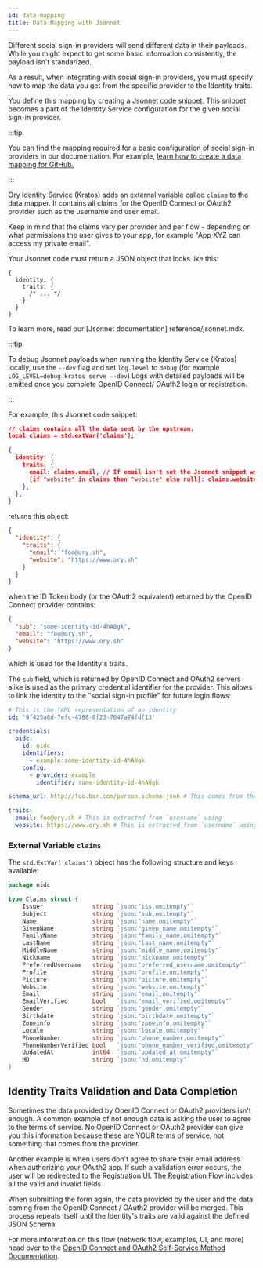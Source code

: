 ```yaml
---
id: data-mapping
title: Data Mapping with Jsonnet
---
```


Different social sign-in providers will send different data in their payloads. While you might expect to get some basic
information consistently, the payload isn't standarized.

As a result, when integrating with social sign-in providers, you must specify how to map the data you get from the specific
provider to the Identity traits.

You define this mapping by creating a [Jsonnet code snippet](../../kratos/reference/jsonnet.mdx). This snippet becomes a part of
the Identity Service configuration for the given social sign-in provider.

:::tip

You can find the mapping required for a basic configuration of social sign-in providers in our documentation. For example,
[learn how to create a data mapping for GitHub.](github#data-mapping)

:::

Ory Identity Service (Kratos) adds an external variable called `claims` to the data mapper. It contains all claims for the OpenID
Connect or OAuth2 provider such as the username and user email.

Keep in mind that the claims vary per provider and per flow - depending on what permissions the user gives to your app, for
example "App XYZ can access my private email".

Your Jsonnet code must return a JSON object that looks like this:

```json5
{
  identity: {
    traits: {
      /* ... */
    }
  }
}
```

To learn more, read our [Jsonnet documentation] reference/jsonnet.mdx.

:::tip

To debug Jsonnet payloads when running the Identity Service (Kratos) locally, use the `--dev` flag and set `log.level` to `debug`
(for example `LOG_LEVEL=debug kratos serve --dev`).Logs with detailed payloads will be emitted once you complete OpenID Connect/
OAuth2 login or registration.

:::

For example, this Jsonnet code snippet:

```json title="github.data-mapper.jsonnet"
// claims contains all the data sent by the upstream.
local claims = std.extVar('claims');

{
  identity: {
    traits: {
      email: claims.email, // If email isn't set the Jsonnet snippet will fail with an error.
      [if "website" in claims then "website" else null]: claims.website, // The website claim is optional.
    },
  },
}
```

returns this object:

```json
{
  "identity": {
    "traits": {
      "email": "foo@ory.sh",
      "website": "https://www.ory.sh"
    }
  }
}
```

when the ID Token body (or the OAuth2 equivalent) returned by the OpenID Connect provider contains:

```json
{
  "sub": "some-identity-id-4hA8gk",
  "email": "foo@ory.sh",
  "website": "https://www.ory.sh"
}
```

which is used for the Identity's traits.

The `sub` field, which is returned by OpenID Connect and OAuth2 servers alike is used as the primary credential identifier for the
provider. This allows to link the identity to the "social sign-in profile" for future login flows:

```yaml
# This is the YAML representation of an identity
id: '9f425a8d-7efc-4768-8f23-7647a74fdf13'

credentials:
  oidc:
    id: oidc
    identifiers:
      - example:some-identity-id-4hA8gk
    config:
      - provider: example
        identifier: some-identity-id-4hA8gk

schema_url: http://foo.bar.com/person.schema.json # This comes from the default identity schema url.

traits:
  email: foo@ory.sh # This is extracted from `username` using
  website: https://www.ory.sh # This is extracted from `username` using
```

### External Variable `claims`

The `std.ExtVar('claims')` object has the following structure and keys available:

```go
package oidc

type Claims struct {
	Issuer              string `json:"iss,omitempty"`
	Subject             string `json:"sub,omitempty"`
	Name                string `json:"name,omitempty"`
	GivenName           string `json:"given_name,omitempty"`
	FamilyName          string `json:"family_name,omitempty"`
	LastName            string `json:"last_name,omitempty"`
	MiddleName          string `json:"middle_name,omitempty"`
	Nickname            string `json:"nickname,omitempty"`
	PreferredUsername   string `json:"preferred_username,omitempty"`
	Profile             string `json:"profile,omitempty"`
	Picture             string `json:"picture,omitempty"`
	Website             string `json:"website,omitempty"`
	Email               string `json:"email,omitempty"`
	EmailVerified       bool   `json:"email_verified,omitempty"`
	Gender              string `json:"gender,omitempty"`
	Birthdate           string `json:"birthdate,omitempty"`
	Zoneinfo            string `json:"zoneinfo,omitempty"`
	Locale              string `json:"locale,omitempty"`
	PhoneNumber         string `json:"phone_number,omitempty"`
	PhoneNumberVerified bool   `json:"phone_number_verified,omitempty"`
	UpdatedAt           int64  `json:"updated_at,omitempty"`
	HD                  string `json:"hd,omitempty"`
}
```

## Identity Traits Validation and Data Completion

Sometimes the data provided by OpenID Connect or OAuth2 providers isn't enough. A common example of not enough data is asking the
user to agree to the terms of service. No OpenID Connect or OAuth2 provider can give you this information because these are YOUR
terms of service, not something that comes from the provider.

Another example is when users don't agree to share their email address when authorizing your OAuth2 app. If such a validation
error occurs, the user will be redirected to the Registration UI. The Registration Flow includes all the valid and invalid fields.

When submitting the form again, the data provided by the user and the data coming from the OpenID Connect / OAuth2 provider will
be merged. This process repeats itself until the Identity's traits are valid against the defined JSON Schema.

For more information on this flow (network flow, examples, UI, and more) head over to the
[OpenID Connect and OAuth2 Self-Service Method Documentation](../../kratos/self-service/flows/user-registration.mdx).
